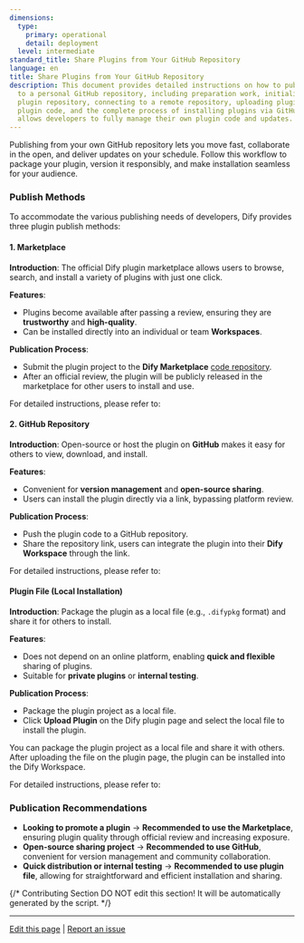 ```yaml
---
dimensions:
  type:
    primary: operational
    detail: deployment
  level: intermediate
standard_title: Share Plugins from Your GitHub Repository
language: en
title: Share Plugins from Your GitHub Repository
description: This document provides detailed instructions on how to publish Dify plugins
  to a personal GitHub repository, including preparation work, initializing a local
  plugin repository, connecting to a remote repository, uploading plugin files, packaging
  plugin code, and the complete process of installing plugins via GitHub. This method
  allows developers to fully manage their own plugin code and updates.
---
```


Publishing from your own GitHub repository lets you move fast, collaborate in the open, and deliver updates on your schedule. Follow this workflow to package your plugin, version it responsibly, and make installation seamless for your audience.

### Publish Methods

To accommodate the various publishing needs of developers, Dify provides three plugin publish methods:

#### **1. Marketplace**

**Introduction**: The official Dify plugin marketplace allows users to browse, search, and install a variety of plugins with just one click.

**Features**:

* Plugins become available after passing a review, ensuring they are **trustworthy** and **high-quality**.
* Can be installed directly into an individual or team **Workspaces**.

**Publication Process**:

* Submit the plugin project to the **Dify Marketplace** [code repository](https://github.com/langgenius/dify-plugins).
* After an official review, the plugin will be publicly released in the marketplace for other users to install and use.

For detailed instructions, please refer to:

<Card title="Publish to Dify Marketplace" icon="link" href="/en/plugins/publish-plugins/publish-to-dify-marketplace">
</Card>

#### 2. **GitHub Repository**

**Introduction**: Open-source or host the plugin on **GitHub** makes it easy for others to view, download, and install.

**Features**:

* Convenient for **version management** and **open-source sharing**.
* Users can install the plugin directly via a link, bypassing platform review.

**Publication Process**:

* Push the plugin code to a GitHub repository.
* Share the repository link, users can integrate the plugin into their **Dify Workspace** through the link.

For detailed instructions, please refer to:

<Card title="Publish Plugin on Personal GitHub Repository" icon="link" href="/en/plugins/publish-plugins/publish-plugin-on-personal-github-repo">
</Card>

#### Plugin File (Local Installation)

**Introduction**: Package the plugin as a local file (e.g., `.difypkg` format) and share it for others to install.

**Features**:

* Does not depend on an online platform, enabling **quick and flexible** sharing of plugins.
* Suitable for **private plugins** or **internal testing**.

**Publication Process**:

* Package the plugin project as a local file.
* Click **Upload Plugin** on the Dify plugin page and select the local file to install the plugin.

You can package the plugin project as a local file and share it with others. After uploading the file on the plugin page, the plugin can be installed into the Dify Workspace.

For detailed instructions, please refer to:

<Card title="Package and Publish Plugin File" icon="link" href="/en/plugins/publish-plugins/package-plugin-file-and-publish">
</Card>

### **Publication Recommendations**

* **Looking to promote a plugin** → **Recommended to use the Marketplace**, ensuring plugin quality through official review and increasing exposure.
* **Open-source sharing project** → **Recommended to use GitHub**, convenient for version management and community collaboration.
* **Quick distribution or internal testing** → **Recommended to use plugin file**, allowing for straightforward and efficient installation and sharing.

{/*
Contributing Section
DO NOT edit this section!
It will be automatically generated by the script.
*/}

---

[Edit this page](https://github.com/langgenius/dify-docs/edit/main/plugin-dev-en/0322-release-to-individual-github-repo.mdx) | [Report an issue](https://github.com/langgenius/dify-docs/issues/new?template=docs.yml)
